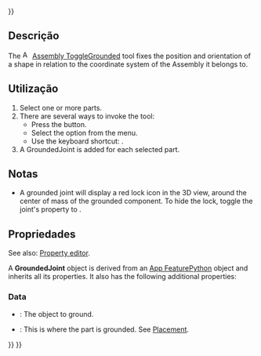 <languages/>
{{UnfinishedDocu{{#translation:}}}}

<div lang="en" dir="ltr" class="mw-content-ltr">
{{Docnav
|[[Assembly_ExportASMT|ExportASMT]]
|[[Assembly_CreateJointFixed|CreateJointFixed]]
|[[Assembly_Workbench|Assembly]]
|IconL=Assembly_ExportASMT.svg
|IconR=Assembly_CreateJointFixed.svg
|IconC=Workbench_Assembly.svg
}}
</div>

<div lang="en" dir="ltr" class="mw-content-ltr">
{{GuiCommand
|Name=Assembly ToggleGrounded
|MenuLocation=Assembly → Toggle grounded
|Workbenches=[[Assembly_Workbench|Assembly]]
|Shortcut={{KEY|G}}
|Version=1.0
|SeeAlso=
}}
</div>

<span id="Description"></span>
==Descrição==

<div lang="en" dir="ltr" class="mw-content-ltr">
The [[Image:Assembly_ToggleGrounded.svg|16px]] [[Assembly_ToggleGrounded|Assembly ToggleGrounded]] tool fixes the position and orientation of a shape in relation to the coordinate system of the Assembly it belongs to.
</div>

<span id="Usage"></span>
==Utilização==

<div lang="en" dir="ltr" class="mw-content-ltr">
# Select one or more parts.
# There are several ways to invoke the tool:
#* Press the {{Button|[[Image:Assembly_ToggleGrounded.svg|16px]] [[Assembly_ToggleGrounded|Toggle grounded]]}} button.
#* Select the {{MenuCommand|Assembly → [[Image:Assembly_ToggleGrounded.svg|16px]] Toggle grounded}} option from the menu.
#* Use the keyboard shortcut: {{KEY|G}}.
# A GroundedJoint is added for each selected part.
</div>

<span id="Notes"></span>
==Notas==

<div lang="en" dir="ltr" class="mw-content-ltr">
* A grounded joint will display a red lock icon in the 3D view, around the center of mass of the grounded component. To hide the lock, toggle the joint's {{PropertyView|Visibility}} property to {{False}}.
</div>

<span id="Properties"></span>
==Propriedades==

<div lang="en" dir="ltr" class="mw-content-ltr">
See also: [[Property_editor|Property editor]].
</div>

<div lang="en" dir="ltr" class="mw-content-ltr">
A '''GroundedJoint''' object is derived from an [[App_FeaturePython|App FeaturePython]] object and inherits all its properties. It also has the following additional properties:
</div>

===Data===

<div lang="en" dir="ltr" class="mw-content-ltr">
{{TitleProperty|Ground}}
</div>

<div lang="en" dir="ltr" class="mw-content-ltr">
* {{PropertyData|Object To Ground|Link}}: The object to ground.
* {{PropertyData|Placement|Placement}}: This is where the part is grounded. See [[Placement|Placement]].
</div>


<div lang="en" dir="ltr" class="mw-content-ltr">
{{Docnav
|[[Assembly_ExportASMT|ExportASMT]]
|[[Assembly_CreateJointFixed|CreateJointFixed]]
|[[Assembly_Workbench|Assembly]]
|IconL=Assembly_ExportASMT.svg
|IconR=Assembly_CreateJointFixed.svg
|IconC=Workbench_Assembly.svg
}}
</div>

{{Assembly_Tools_navi{{#translation:}}}}
{{Userdocnavi{{#translation:}}}}